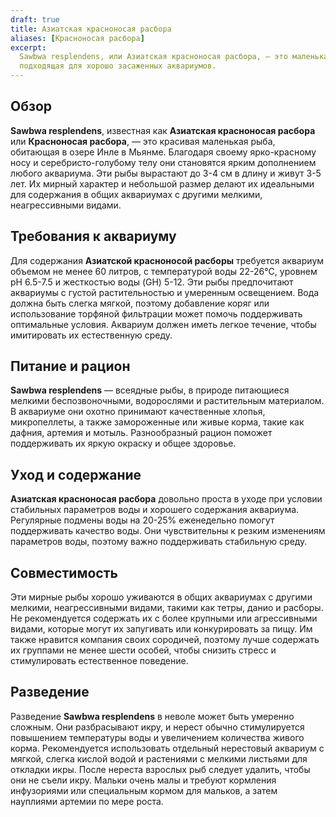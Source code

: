 ```yaml
---
draft: true
title: Азиатская красноносая расбора
aliases: [Красноносая расбора]
excerpt:
  Sawbwa resplendens, или Азиатская красноносая расбора, — это маленькая, мирная рыба с яркой окраской, идеально
  подходящая для хорошо засаженных аквариумов.
---
```


## Обзор

**Sawbwa resplendens**, известная как **Азиатская красноносая расбора** или **Красноносая расбора**, — это красивая
маленькая рыба, обитающая в озере Инле в Мьянме. Благодаря своему ярко-красному носу и серебристо-голубому телу они
становятся ярким дополнением любого аквариума. Эти рыбы вырастают до 3-4 см в длину и живут 3-5 лет. Их мирный характер
и небольшой размер делают их идеальными для содержания в общих аквариумах с другими мелкими, неагрессивными видами.

## Требования к аквариуму

Для содержания **Азиатской красноносой расборы** требуется аквариум объемом не менее 60 литров, с температурой воды
22-26°C, уровнем pH 6.5-7.5 и жесткостью воды (GH) 5-12. Эти рыбы предпочитают аквариумы с густой растительностью и
умеренным освещением. Вода должна быть слегка мягкой, поэтому добавление коряг или использование торфяной фильтрации
может помочь поддерживать оптимальные условия. Аквариум должен иметь легкое течение, чтобы имитировать их естественную
среду.

## Питание и рацион

**Sawbwa resplendens** — всеядные рыбы, в природе питающиеся мелкими беспозвоночными, водорослями и растительным
материалом. В аквариуме они охотно принимают качественные хлопья, микропеллеты, а также замороженные или живые корма,
такие как дафния, артемия и мотыль. Разнообразный рацион поможет поддерживать их яркую окраску и общее здоровье.

## Уход и содержание

**Азиатская красноносая расбора** довольно проста в уходе при условии стабильных параметров воды и хорошего содержания
аквариума. Регулярные подмены воды на 20-25% еженедельно помогут поддерживать качество воды. Они чувствительны к резким
изменениям параметров воды, поэтому важно поддерживать стабильную среду.

## Совместимость

Эти мирные рыбы хорошо уживаются в общих аквариумах с другими мелкими, неагрессивными видами, такими как тетры, данио и
расборы. Не рекомендуется содержать их с более крупными или агрессивными видами, которые могут их запугивать или
конкурировать за пищу. Им также нравится компания своих сородичей, поэтому лучше содержать их группами не менее шести
особей, чтобы снизить стресс и стимулировать естественное поведение.

## Разведение

Разведение **Sawbwa resplendens** в неволе может быть умеренно сложным. Они разбрасывают икру, и нерест обычно
стимулируется повышением температуры воды и увеличением количества живого корма. Рекомендуется использовать отдельный
нерестовый аквариум с мягкой, слегка кислой водой и растениями с мелкими листьями для откладки икры. После нереста
взрослых рыб следует удалить, чтобы они не съели икру. Мальки очень малы и требуют кормления инфузориями или специальным
кормом для мальков, а затем науплиями артемии по мере роста.
